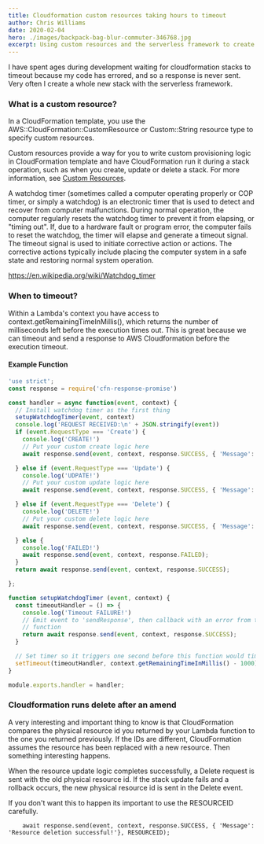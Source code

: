 ```yaml
---
title: Cloudformation custom resources taking hours to timeout
author: Chris Williams
date: 2020-02-04
hero: ./images/backpack-bag-blur-commuter-346768.jpg
excerpt: Using custom resources and the serverless framework to create AWS resources.
---
```


I have spent ages during development waiting for cloudformation stacks to timeout because my code has errored,
and so a response is never sent. Very often I create a whole new stack with the serverless framework.

### What is a custom resource?

In a CloudFormation template, you use the AWS::CloudFormation::CustomResource or Custom::String resource type to
specify custom resources.

Custom resources provide a way for you to write custom provisioning logic in CloudFormation template and
have CloudFormation run it during a stack operation, such as when you create, update or delete a stack.
For more information,
see [Custom Resources](https://docs.aws.amazon.com/AWSCloudFormation/latest/UserGuide/template-custom-resources.html).


A watchdog timer (sometimes called a computer operating properly or COP timer, or simply a watchdog) is an electronic timer
that is used to detect and recover from computer malfunctions. During normal operation, the computer regularly resets the
watchdog timer to prevent it from elapsing, or "timing out". If, due to a hardware fault or program error, the computer
fails to reset the watchdog, the timer will elapse and generate a timeout signal. The timeout signal is used to
initiate corrective action or actions. The corrective actions typically include placing the computer system in a safe state
and restoring normal system operation.

 https://en.wikipedia.org/wiki/Watchdog_timer

### When to timeout?

Within a Lambda's context you have access to context.getRemainingTimeInMillis(), which returns the number of milliseconds left before
the execution times out. This is great because we can timeout and send a response to AWS Cloudformation before the execution timeout.

#### Example Function

```js
'use strict';
const response = require('cfn-response-promise')

const handler = async function(event, context) {
  // Install watchdog timer as the first thing
  setupWatchdogTimer(event, context)
  console.log('REQUEST RECEIVED:\n' + JSON.stringify(event))
  if (event.RequestType === 'Create') {
    console.log('CREATE!')
    // Put your custom create logic here
    await response.send(event, context, response.SUCCESS, { 'Message': 'Resource creation successful!' });

  } else if (event.RequestType === 'Update') {
    console.log('UDPATE!')
    // Put your custom update logic here
    await response.send(event, context, response.SUCCESS, { 'Message': 'Resource update successful!' });

  } else if (event.RequestType === 'Delete') {
    console.log('DELETE!')
    // Put your custom delete logic here
    await response.send(event, context, response.SUCCESS, { 'Message': 'Resource deletion successful!'});

  } else {
    console.log('FAILED!')
    await response.send(event, context, response.FAILED);
  }
  return await response.send(event, context, response.SUCCESS);

};

function setupWatchdogTimer (event, context) {
  const timeoutHandler = () => {
    console.log('Timeout FAILURE!')
    // Emit event to 'sendResponse', then callback with an error from this
    // function
    return await response.send(event, context, response.SUCCESS);
  }

  // Set timer so it triggers one second before this function would timeout
  setTimeout(timeoutHandler, context.getRemainingTimeInMillis() - 1000)
}

module.exports.handler = handler;
```

### Cloudformation runs delete after an amend

A very interesting and important thing to know is that CloudFormation compares the physical resource id you returned
by your Lambda function to the one you returned previously. If the IDs are different, CloudFormation assumes the
resource has been replaced with a new resource. Then something interesting happens.

When the resource update logic completes successfully, a Delete request is sent with the old physical resource id.
If the stack update fails and a rollback occurs, the new physical resource id is sent in the Delete event.

If you don't want this to happen its important to use the RESOURCEID carefully.

```nodejs
    await response.send(event, context, response.SUCCESS, { 'Message': 'Resource deletion successful!'}, RESOURCEID);
```
